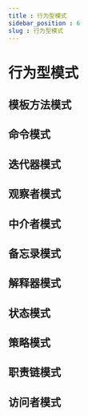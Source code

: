 ```yaml
---
title : 行为型模式
sidebar_position : 6
slug : 行为型模式
---
```

# 行为型模式

## 模板方法模式

## 命令模式

## 迭代器模式

## 观察者模式

## 中介者模式

## 备忘录模式

## 解释器模式

## 状态模式

## 策略模式

## 职责链模式

## 访问者模式

